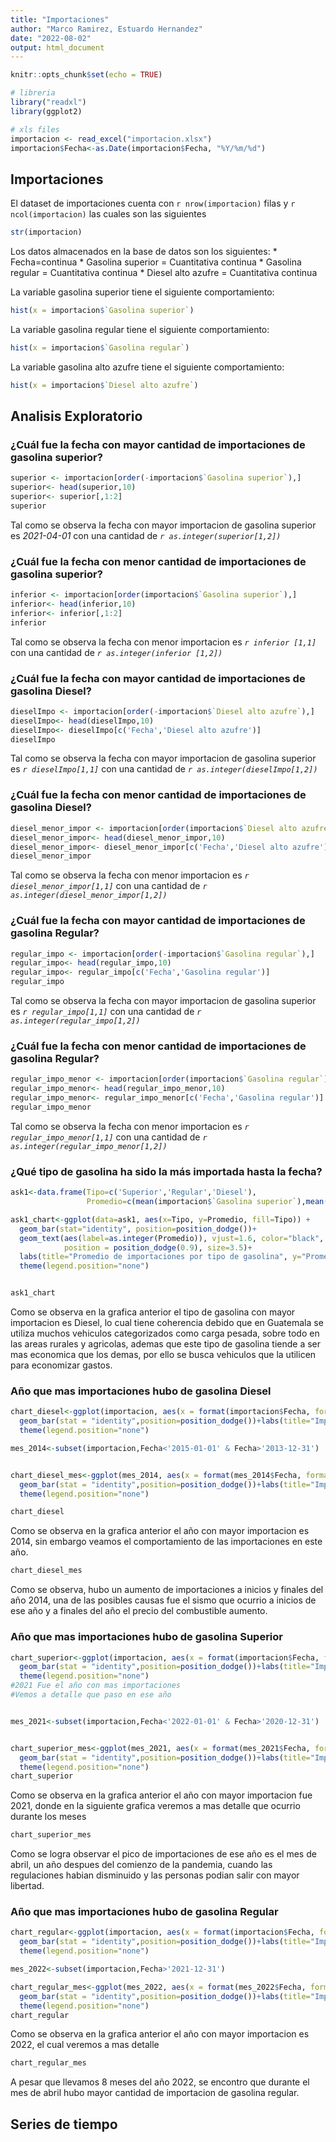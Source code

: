 ```yaml
---
title: "Importaciones"
author: "Marco Ramirez, Estuardo Hernandez"
date: "2022-08-02"
output: html_document
---
```


```r
knitr::opts_chunk$set(echo = TRUE)
```


```r
# libreria
library("readxl")
library(ggplot2)

# xls files
importacion <- read_excel("importacion.xlsx")
importacion$Fecha<-as.Date(importacion$Fecha, "%Y/%m/%d")
```


## Importaciones

El dataset de importaciones cuenta con `r nrow(importacion)` filas y `r ncol(importacion)` las cuales son las siguientes 
```r

str(importacion)
```

Los datos almacenados en la base de datos son los siguientes:
 * Fecha=continua 
 * Gasolina superior = Cuantitativa continua
 * Gasolina regular = Cuantitativa continua
 * Diesel alto azufre = Cuantitativa continua

La variable gasolina superior tiene el siguiente comportamiento:

```r
hist(x = importacion$`Gasolina superior`)

```

La variable gasolina regular tiene el siguiente comportamiento:

```r
hist(x = importacion$`Gasolina regular`)

```
La variable gasolina alto azufre tiene el siguiente comportamiento:

```r
hist(x = importacion$`Diesel alto azufre`)

```

## Analisis Exploratorio


### ¿Cuál fue la fecha con mayor cantidad de importaciones de gasolina superior?
```r

superior <- importacion[order(-importacion$`Gasolina superior`),]
superior<- head(superior,10)
superior<- superior[,1:2]
superior


```
Tal como se observa la fecha con mayor importacion de gasolina superior es *2021-04-01* con una cantidad de *`r as.integer(superior[1,2])`*

### ¿Cuál fue la fecha con menor cantidad de importaciones de gasolina superior?

```r
inferior <- importacion[order(importacion$`Gasolina superior`),]
inferior<- head(inferior,10)
inferior<- inferior[,1:2]
inferior
```

Tal como se observa la fecha con menor importacion es *`r inferior [1,1]`* con una cantidad de *`r as.integer(inferior [1,2])`*

### ¿Cuál fue la fecha con mayor cantidad de importaciones de gasolina Diesel?

```r

dieselImpo <- importacion[order(-importacion$`Diesel alto azufre`),]
dieselImpo<- head(dieselImpo,10)
dieselImpo<- dieselImpo[c('Fecha','Diesel alto azufre')]
dieselImpo

```
Tal como se observa la fecha con mayor importacion de gasolina superior es *`r dieselImpo[1,1]`* con una cantidad de *`r as.integer(dieselImpo[1,2])`*


### ¿Cuál fue la fecha con menor cantidad de importaciones de gasolina Diesel?
```r
diesel_menor_impor <- importacion[order(importacion$`Diesel alto azufre`),]
diesel_menor_impor<- head(diesel_menor_impor,10)
diesel_menor_impor<- diesel_menor_impor[c('Fecha','Diesel alto azufre')]
diesel_menor_impor
```

Tal como se observa la fecha con menor importacion es *`r diesel_menor_impor[1,1]`* con una cantidad de *`r as.integer(diesel_menor_impor[1,2])`*

### ¿Cuál fue la fecha con mayor cantidad de importaciones de gasolina Regular?

```r
regular_impo <- importacion[order(-importacion$`Gasolina regular`),]
regular_impo<- head(regular_impo,10)
regular_impo<- regular_impo[c('Fecha','Gasolina regular')]
regular_impo
```

Tal como se observa la fecha con mayor importacion de gasolina superior es *`r regular_impo[1,1]`* con una cantidad de *`r as.integer(regular_impo[1,2])`*

### ¿Cuál fue la fecha con menor cantidad de importaciones de gasolina Regular?

```r
regular_impo_menor <- importacion[order(importacion$`Gasolina regular`),]
regular_impo_menor<- head(regular_impo_menor,10)
regular_impo_menor<- regular_impo_menor[c('Fecha','Gasolina regular')]
regular_impo_menor
```

Tal como se observa la fecha con menor importacion es *`r regular_impo_menor[1,1]`* con una cantidad de *`r as.integer(regular_impo_menor[1,2])`*


### ¿Qué tipo de gasolina ha sido la más importada hasta la fecha?

```r
ask1<-data.frame(Tipo=c('Superior','Regular','Diesel'),
                 Promedio=c(mean(importacion$`Gasolina superior`),mean(importacion$`Gasolina regular`),mean(importacion$`Diesel alto azufre`)))

ask1_chart<-ggplot(data=ask1, aes(x=Tipo, y=Promedio, fill=Tipo)) +
  geom_bar(stat="identity", position=position_dodge())+
  geom_text(aes(label=as.integer(Promedio)), vjust=1.6, color="black",
            position = position_dodge(0.9), size=3.5)+
  labs(title="Promedio de importaciones por tipo de gasolina", y="Promedio")+
  theme(legend.position="none")


ask1_chart
```

Como se observa en la grafica anterior el tipo de gasolina con mayor importacion es Diesel, lo cual tiene coherencia debido que en Guatemala se utiliza muchos vehiculos categorizados como carga pesada, sobre todo en las areas rurales y agricolas, ademas que este tipo de gasolina tiende a ser mas economica que los demas, por ello se busca vehiculos que la utilicen para economizar gastos. 

### Año que mas importaciones hubo de gasolina Diesel

```r
chart_diesel<-ggplot(importacion, aes(x = format(importacion$Fecha, format='%Y'), y = importacion$`Diesel alto azufre`, fill =format(importacion$Fecha, format='%Y') )) +
  geom_bar(stat = "identity",position=position_dodge())+labs(title="Importaciones por año de gasolina Diesel", y="Importacion" , x='Año')+
  theme(legend.position="none")

mes_2014<-subset(importacion,Fecha<'2015-01-01' & Fecha>'2013-12-31')


chart_diesel_mes<-ggplot(mes_2014, aes(x = format(mes_2014$Fecha, format='%m'), y = mes_2014$`Gasolina regular`, fill =format(mes_2014$Fecha, format='%m') )) +
  geom_bar(stat = "identity",position=position_dodge())+labs(title="Importaciones por mes de gasolina Diesel en el año 2014", y="Importacion" , x='Mes')+
  theme(legend.position="none")

chart_diesel

```

Como se observa en la grafica anterior el año con mayor importacion es 2014, sin embargo veamos el comportamiento de las importaciones en este año.

```r
chart_diesel_mes
```
Como se observa, hubo un aumento de importaciones a inicios y finales del año 2014, una de las posibles causas fue el sismo que ocurrio a inicios de ese año y a finales del año el precio del combustible aumento. 

### Año que mas importaciones hubo de gasolina Superior


```r
chart_superior<-ggplot(importacion, aes(x = format(importacion$Fecha, format='%Y'), y = importacion$`Gasolina superior`, fill =format(importacion$Fecha, format='%Y') )) +
  geom_bar(stat = "identity",position=position_dodge())+labs(title="Importaciones por año de gasolina Superior", y="Importacion" , x='Año')+
  theme(legend.position="none")
#2021 Fue el año con mas importaciones
#Vemos a detalle que paso en ese año


mes_2021<-subset(importacion,Fecha<'2022-01-01' & Fecha>'2020-12-31')


chart_superior_mes<-ggplot(mes_2021, aes(x = format(mes_2021$Fecha, format='%m'), y = mes_2021$`Gasolina superior`, fill =format(mes_2021$Fecha, format='%m') )) +
  geom_bar(stat = "identity",position=position_dodge())+labs(title="Importaciones por mes de gasolina Superior en el año 2021", y="Importacion" , x='Mes')+
  theme(legend.position="none")
chart_superior
```

Como se observa en la grafica anterior el año con mayor importacion fue 2021, donde en la siguiente grafica veremos a mas detalle que ocurrio durante los meses

```r
chart_superior_mes
```
Como se logra observar el pico de importaciones de ese año es el mes de abril, un año despues del comienzo de la pandemia, cuando las regulaciones habian disminuido y las personas podian salir con mayor libertad.

### Año que mas importaciones hubo de gasolina Regular
```r
chart_regular<-ggplot(importacion, aes(x = format(importacion$Fecha, format='%Y'), y = importacion$`Gasolina regular`, fill =format(importacion$Fecha, format='%Y') )) +
  geom_bar(stat = "identity",position=position_dodge())+labs(title="Importaciones por año de gasolina Regular", y="Importacion" , x='Año')+
  theme(legend.position="none")

mes_2022<-subset(importacion,Fecha>'2021-12-31')

chart_regular_mes<-ggplot(mes_2022, aes(x = format(mes_2022$Fecha, format='%m'), y = mes_2022$`Gasolina regular`, fill =format(mes_2022$Fecha, format='%m') )) +
  geom_bar(stat = "identity",position=position_dodge())+labs(title="Importaciones por mes de gasolina Regular en el año 2022", y="Importacion" , x='Mes')+
  theme(legend.position="none")
chart_regular

```
Como se observa en la grafica anterior el año con mayor importacion es 2022, el cual veremos a mas detalle

```r
chart_regular_mes
```

A pesar que llevamos 8 meses del año 2022, se encontro que durante el mes de abril hubo mayor cantidad de importacion de gasolina regular.


## Series de tiempo
